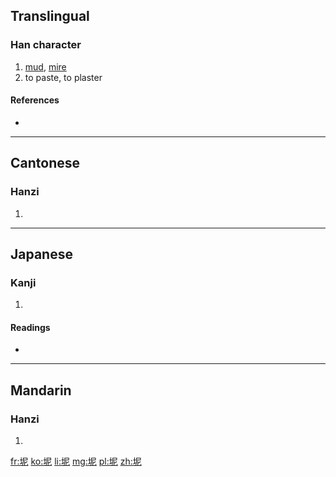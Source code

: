 ==Translingual==

===Han character===
{{Han char|rn=32|rad=土|as=05|sn=8|four=4711<sub>1</sub>|canj=土尸心 (GSP)}}

# [[mud]], [[mire]]
# to paste, to plaster

====References====
* {{Han ref|kx=0226.260|dkj=04981|dj=0462.030|hdz=10435.100|uh=576D|ud=22381|bh=CBF4|bd=52212}}

----

==Cantonese==

===Hanzi===
{{yue-hanzi|jyut=|y=nai4}}

# {{defn|lang=yue|sort=土05}}

----

==Japanese==

===Kanji===
{{ja-kanji|grade=|rs=土05}}

# {{defn|lang=ja|sort=土05}}

====Readings====
* {{ja-readings|on=[[でい]] (dei), [[ない]] (nai), [[で]] (de), [[に]] (ni)|kun=[[どろ]] (doro)}}

----

==Mandarin==

===Hanzi===
{{cmn-hanzi|pin=[[ní]] ([[ni2]])|wg=ni<sup>2</sup>}}

# {{defn|lang=cmn|sort=土05}}

[[fr:坭]]
[[ko:坭]]
[[li:坭]]
[[mg:坭]]
[[pl:坭]]
[[zh:坭]]